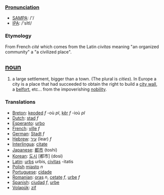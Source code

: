 ===[[Pronunciation]]===
*[[w:SAMPA|SAMPA]]: /'/
*[[w:IPA|IPA]]: /'sItI/

=== Etymology ===
From French ''cité'' which comes from the Latin ''civitas'' meaning "an organized community" a "a civilized place".

== [[noun]] ==
#a large settlement, bigger than a town. (The plural is ''cities''). In Europe a city is a place that had succeeded to obtain the right to build a [[city wall]], a [[belfort]], etc... from the impoverishing [[nobility]].

=== Translations ===
*[[Breton]]: [[keoded]] ''f'' -où ''pl'', [[kêr]] ''f'' -ioù ''pl''
*[[Dutch]]: [[stad]] ''f'' 
*[[Esperanto]]: [[urbo]]
*[[French]]: [[ville]] ''f''
*[[German]]: [[Stadt]] ''f''
*[[Hebrew]]: [[עיר]] (Iear) ''f''
*[[Interlingua]]: [[citate]]
*[[Japanese]]: [[都市]] (toshi)
*[[Korean]]: [[도시]] [都市] (dosi)
*[[Latin]]: [[urbs]] urbis, [[civitas]] -itatis
*[[Polish]] [[miasto]] ''n''
*[[Portuguese]]: [[cidade]]
*[[Romanian]]: [[oraş]] ''n'', [[cetate]] ''f'', [[urbe]] ''f''
*[[Spanish]]: [[ciudad]] ''f'', [[urbe]]
*[[Volapük]]: [[zif]]